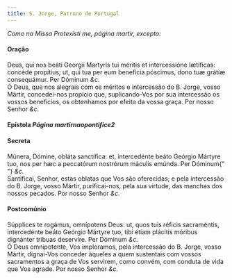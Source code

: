 ```yaml
---
title: S. Jorge, Patrono de Portugal
---
```


<em>Como na Missa Protexísti me, página martir, excepto:</em>

<h4 class="text-center">Oração</h4>
<div class="container-fluid">
  <div class="row">
    <div class="col-6 dropcaps text-justify">
      Deus, qui nos beáti Georgii Martyris tui méritis et intercessióne
      lætíficas: concéde propítius; ut, qui tua per eum benefícia póscimus, dono
      tuæ grátiæ consequámur. Per Dóminum <em>&c.</em>
    </div>
    <div class="col-6 dropcaps text-justify">
      Ó Deus, que nos alegrais com os méritos e intercessão do B. Jorge, vosso
      Mártir, concedei-nos propício que, suplicando-Vos por sua intercessão os
      vossos benefícios, os obtenhamos por efeito da vossa graça. Por nosso
      Senhor <em>&c.</em>
    </div>
  </div>
</div>

<h4 class="text-center">
  Epístola <em>Página martirnaopontifice2</em>
</h4>

<h4 class="text-center">Secreta</h4>
<div class="container-fluid">
  <div class="row">
    <div class="col-6 dropcaps text-justify">
      Múnera, Dómine, obláta sanctífica: et, intercedénte beáto Geórgio Mártyre
      tuo, nos per hæc a peccatórum nostrórum máculis emúnda. Per Dóminum{" "}
      <em>&c.</em>
    </div>
    <div class="col-6 dropcaps text-justify">
      Santificai, Senhor, estas oblatas que Vos são oferecidas; e pela
      intercessão do B. Jorge, vosso Mártir, purificai-nos, pela sua virtude,
      das manchas dos nossos pecados. Por nosso Senhor <em>&c.</em>
    </div>
  </div>
</div>

<h4 class="text-center">Postcomúnio</h4>
<div class="container-fluid">
  <div class="row">
    <div class="col-6 dropcaps text-justify">
      Súpplices te rogámus, omnípotens Deus: ut, quos tuis réficis sacraméntis,
      intercedénte beáto Geórgio Mártyre tuo, tibi étiam plácitis móribus
      dignánter tríbuas deservíre. Per Dóminum <em>&c.</em>
    </div>
    <div class="col-6 dropcaps text-justify">
      Ó Deus omnipotente, Vos imploramos, pela intercessão do B. Jorge, vosso
      Mártir, dignai-Vos conceder àqueles a quem sustentais com vossos
      sacramentos a graça de Vos servirem, como convém, com conduta de vida que
      Vos agrade. Por nosso Senhor <em>&c.</em>
    </div>
  </div>
</div>

